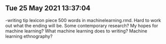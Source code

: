

## Tue 25 May 2021 13:37:04
-writing tip lexicon piece 500 words in machinelearning.rmd. Hard to work out what the ending will be. Some contemporary research? My hopes for machine learning? What machine learning does to writing? Machine learning ethnography? 
